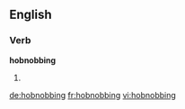 ==English==

===Verb===
'''hobnobbing'''

# {{present participle of|[[hobnob]]}}

[[de:hobnobbing]]
[[fr:hobnobbing]]
[[vi:hobnobbing]]